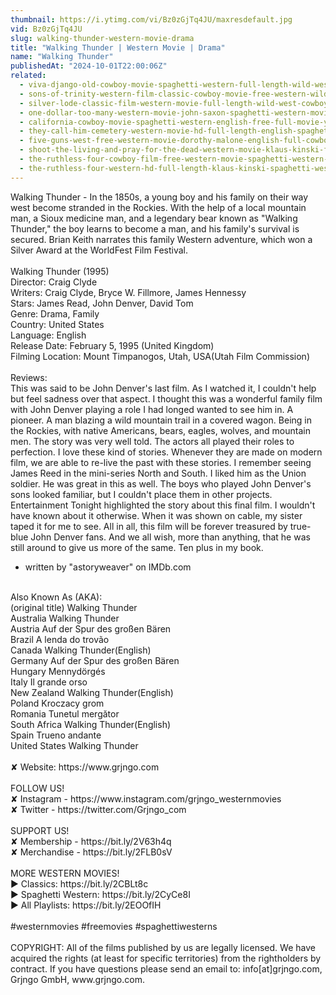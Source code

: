 ```yaml
---
thumbnail: https://i.ytimg.com/vi/Bz0zGjTq4JU/maxresdefault.jpg
vid: Bz0zGjTq4JU
slug: walking-thunder-western-movie-drama
title: "Walking Thunder | Western Movie | Drama"
name: "Walking Thunder"
publishedAt: "2024-10-01T22:00:06Z"
related:
  - viva-django-old-cowboy-movie-spaghetti-western-full-length-wild-west-full-movies
  - sons-of-trinity-western-film-classic-cowboy-movie-free-western-wild-west-full-length-movie
  - silver-lode-classic-film-western-movie-full-length-wild-west-cowboy-movies-free-film
  - one-dollar-too-many-western-movie-john-saxon-spaghetti-western-movie-cowboy-film-english
  - california-cowboy-movie-spaghetti-western-english-free-full-movie-youtube-movies
  - they-call-him-cemetery-western-movie-hd-full-length-english-spaghetti-western
  - five-guns-west-free-western-movie-dorothy-malone-english-full-cowboy-film-full-movie
  - shoot-the-living-and-pray-for-the-dead-western-movie-klaus-kinski-full-movie
  - the-ruthless-four-cowboy-film-free-western-movie-spaghetti-western-english
  - the-ruthless-four-western-hd-full-length-klaus-kinski-spaghetti-western-full-movie
---
```


Walking Thunder - In the 1850s, a young boy and his family on their way west become stranded in the Rockies. With the help of a local mountain man, a Sioux medicine man, and a legendary bear known as "Walking Thunder," the boy learns to become a man, and his family's survival is secured. Brian Keith narrates this family Western adventure, which won a Silver Award at the WorldFest Film Festival.<br />
<br />
Walking Thunder (1995)<br />
Director: Craig Clyde<br />
Writers: Craig Clyde, Bryce W. Fillmore, James Hennessy<br />
Stars: James Read, John Denver, David Tom<br />
Genre: Drama, Family<br />
Country: United States<br />
Language: English<br />
Release Date: February 5, 1995 (United Kingdom)<br />
Filming Location: Mount Timpanogos, Utah, USA(Utah Film Commission)<br />
<br />
Reviews:<br />
This was said to be John Denver's last film. As I watched it, I couldn't help but feel sadness over that aspect. I thought this was a wonderful family film with John Denver playing a role I had longed wanted to see him in. A pioneer. A man blazing a wild mountain trail in a covered wagon. Being in the Rockies, with native Americans, bears, eagles, wolves, and mountain men. The story was very well told. The actors all played their roles to perfection. I love these kind of stories. Whenever they are made on modern film, we are able to re-live the past with these stories. I remember seeing James Reed in the mini-series North and South. I liked him as the Union soldier. He was great in this as well. The boys who played John Denver's sons looked familiar, but I couldn't place them in other projects. Entertainment Tonight highlighted the story about this final film. I wouldn't have known about it otherwise. When it was shown on cable, my sister taped it for me to see. All in all, this film will be forever treasured by true-blue John Denver fans. And we all wish, more than anything, that he was still around to give us more of the same. Ten plus in my book.<br />
- written by "astoryweaver" on IMDb.com<br />
<br />
Also Known As (AKA):<br />
(original title) Walking Thunder<br />
Australia Walking Thunder<br />
Austria Auf der Spur des großen Bären<br />
Brazil A lenda do trovão<br />
Canada Walking Thunder(English)<br />
Germany Auf der Spur des großen Bären<br />
Hungary Mennydörgés<br />
Italy Il grande orso<br />
New Zealand Walking Thunder(English)<br />
Poland Kroczacy grom<br />
Romania Tunetul mergător<br />
South Africa Walking Thunder(English)<br />
Spain Trueno andante<br />
United States Walking Thunder<br />
<br />
✘ Website: https://www.grjngo.com<br />
<br />
FOLLOW US!<br />
✘ Instagram - https://www.instagram.com/grjngo_westernmovies<br />
✘ Twitter - https://twitter.com/Grjngo_com<br />
<br />
SUPPORT US!<br />
✘ Membership - https://bit.ly/2V63h4q<br />
✘ Merchandise - https://bit.ly/2FLB0sV<br />
<br />
MORE WESTERN MOVIES! <br />
► Classics: https://bit.ly/2CBLt8c <br />
► Spaghetti Western: https://bit.ly/2CyCe8I <br />
► All Playlists: https://bit.ly/2EOOfIH <br />
<br />
#westernmovies #freemovies #spaghettiwesterns<br />
<br />
COPYRIGHT: All of the films published by us are legally licensed. We have acquired the rights (at least for specific territories) from the rightholders by contract. If you have questions please send an email to: info[at]grjngo.com, Grjngo GmbH, www.grjngo.com.